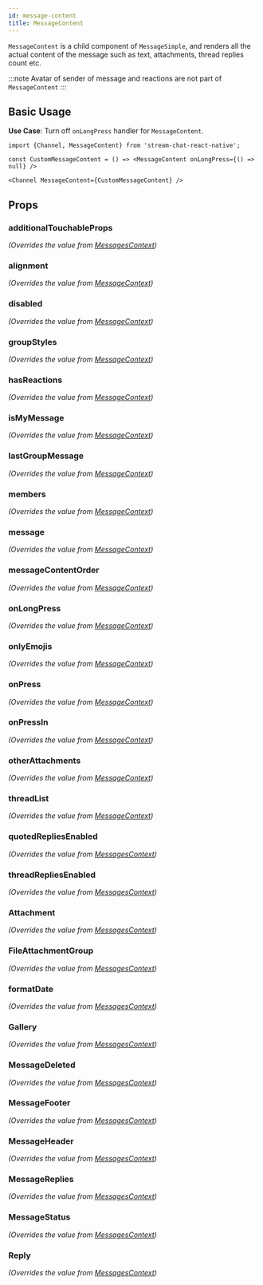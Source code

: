 ```yaml
---
id: message-content
title: MessageContent
---
```





`MessageContent` is a child component of `MessageSimple`, and renders all the actual content of the message such as text, attachments, thread replies count etc.

:::note
Avatar of sender of message and reactions are not part of `MessageContent`
:::

## Basic Usage

**Use Case**: Turn off `onLongPress` handler for `MessageContent`.

```tsx
import {Channel, MessageContent} from 'stream-chat-react-native';

const CustomMessageContent = () => <MessageContent onLongPress={() => null} />

<Channel MessageContent={CustomMessageContent} />
```

## Props

### additionalTouchableProps

_(Overrides the value from [MessagesContext](../../contexts/messages-context))_

<AdditionalTouchableProps />

### alignment

_(Overrides the value from [MessageContext](../../contexts/message-context))_

<Alignment />

### disabled

_(Overrides the value from [MessageContext](../../contexts/message-context))_

<Disabled />

<!-- ### goToMessage -->

### groupStyles

_(Overrides the value from [MessageContext](../../contexts/message-context))_

<GroupStyles />

### hasReactions

_(Overrides the value from [MessageContext](../../contexts/message-context))_

<HasReactions />

### isMyMessage

_(Overrides the value from [MessageContext](../../contexts/message-context))_

<IsMyMessage />

### lastGroupMessage

_(Overrides the value from [MessageContext](../../contexts/message-context))_

<LastGroupMessage />

### members

_(Overrides the value from [MessageContext](../../contexts/message-context))_

<Members />

### message

_(Overrides the value from [MessageContext](../../contexts/message-context))_

<MessageProp />

### messageContentOrder

_(Overrides the value from [MessageContext](../../contexts/message-context))_

<MessageContentOrder />

### onLongPress

_(Overrides the value from [MessageContext](../../contexts/message-context))_

<OnLongPress />

### onlyEmojis

_(Overrides the value from [MessageContext](../../contexts/message-context))_

<OnlyEmojis />

### onPress

_(Overrides the value from [MessageContext](../../contexts/message-context))_

<OnPress />

### onPressIn

_(Overrides the value from [MessageContext](../../contexts/message-context))_

<OnPressIn />

### otherAttachments

_(Overrides the value from [MessageContext](../../contexts/message-context))_

<OtherAttachments />

<!-- ### preventPress -->

<!-- ### showMessageStatus -->

### threadList

_(Overrides the value from [MessageContext](../../contexts/message-context))_

<ThreadList />

### quotedRepliesEnabled

_(Overrides the value from [MessagesContext](../../contexts/messages-context))_

<QuotedRepliesEnabled />

### threadRepliesEnabled

_(Overrides the value from [MessagesContext](../../contexts/messages-context))_

<ThreadRepliesEnabled />

### Attachment

_(Overrides the value from [MessagesContext](../../contexts/messages-context))_

<Attachment />

### FileAttachmentGroup

_(Overrides the value from [MessagesContext](../../contexts/messages-context))_

<FileAttachmentGroup />

### formatDate

_(Overrides the value from [MessagesContext](../../contexts/messages-context))_

<FormatDate />

### Gallery

_(Overrides the value from [MessagesContext](../../contexts/messages-context))_

<Gallery />

### MessageDeleted

_(Overrides the value from [MessagesContext](../../contexts/messages-context))_

<MessageDeleted />

### MessageFooter

_(Overrides the value from [MessagesContext](../../contexts/messages-context))_

<MessageFooter />

### MessageHeader

_(Overrides the value from [MessagesContext](../../contexts/messages-context))_

<MessageHeader />

### MessageReplies

_(Overrides the value from [MessagesContext](../../contexts/messages-context))_

<MessageReplies />

### MessageStatus

_(Overrides the value from [MessagesContext](../../contexts/messages-context))_

<MessageStatus />

### Reply

_(Overrides the value from [MessagesContext](../../contexts/messages-context))_

<Reply />
